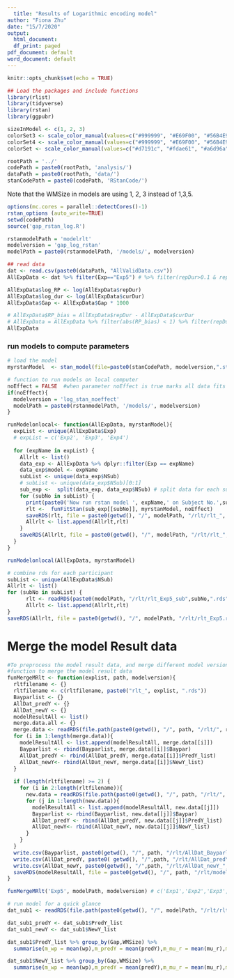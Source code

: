 ```yaml
---
  title: "Results of Logarithmic encoding model"
author: "Fiona Zhu"
date: "15/7/2020"
output:
  html_document:
  df_print: paged
pdf_document: default
word_document: default
---
```

  ```r
knitr::opts_chunk$set(echo = TRUE)
```


```r
## Load the packages and include functions
library(rlist)
library(tidyverse)
library(rstan)
library(ggpubr)

sizeInModel <- c(1, 2, 3)
colorSet3 <- scale_color_manual(values=c("#999999", "#E69F00", "#56B4E9")) 
colorSet4 <- scale_color_manual(values=c("#999999", "#E69F00", "#56B4E9", "#1a9641")) 
colorSet <- scale_color_manual(values=c("#d7191c", "#fdae61", "#a6d96a", "#1a9641")) 

rootPath = '../'
codePath = paste0(rootPath, 'analysis/')
dataPath = paste0(rootPath, 'data/')
stanCodePath = paste0(codePath, 'RStanCode/')
```

Note that the WMSize in models are using 1, 2, 3 instead of 1,3,5.

```r
options(mc.cores = parallel::detectCores()-1)
rstan_options (auto_write=TRUE)
setwd(codePath)
source('gap_rstan_log.R') 

rstanmodelPath = 'modelrlt'
modelversion = 'gap_log_rstan'
modelPath = paste0(rstanmodelPath, '/models/', modelversion)

```


```r
## read data
dat <- read.csv(paste0(dataPath, "AllValidData.csv"))
AllExpData <- dat %>% filter(Exp=="Exp5") # %>% filter(repDur>0.1 & repDur<2.5)

AllExpData$log_RP <- log(AllExpData$repDur)
AllExpData$log_dur <- log(AllExpData$curDur)
AllExpData$Gap <- AllExpData$Gap * 1000

# AllExpData$RP_bias = AllExpData$repDur - AllExpData$curDur
# AllExpData = AllExpData %>% filter(abs(RP_bias) < 1) %>% filter(repDur > 0.2)
AllExpData
```

###  run models to compute parameters 

```r
# load the model
myrstanModel  <- stan_model(file=paste0(stanCodePath, modelversion,".stan"))
```

```r
# function to run models on local computer
noEffect = FALSE  #when parameter noEffect is true marks all data fits with exp1 model 
if(noEffect){
  modelversion = 'log_stan_noeffect'
  modelPath = paste0(rstanmodelPath, '/models/', modelversion)
}

runModelonlocal<- function(AllExpData, myrstanModel){
  expList <- unique(AllExpData$Exp)
  # expList = c('Exp2', 'Exp3', 'Exp4')
  
  for (expName in expList) {
    Allrlt <- list()
    data_exp <- AllExpData %>% dplyr::filter(Exp == expName)
    data_exp$model <- expName
    subList <- unique(data_exp$NSub)
    # subList <- unique(data_exp$NSub)[0:1]
    sub_exp <-  split(data_exp, data_exp$NSub) # split data for each subject
    for (subNo in subList) {
      print(paste0('Now run rstan model ', expName,' on Subject No.',subNo, ' in ', expName))
      rlt <-  funFitStan(sub_exp[[subNo]], myrstanModel, noEffect)
      saveRDS(rlt, file = paste0(getwd(), "/", modelPath, "/rlt/rlt_", expName,"_sub",subNo,".rds"))
      Allrlt <- list.append(Allrlt,rlt)
    }
    saveRDS(Allrlt, file = paste0(getwd(), "/", modelPath, "/rlt/rlt_", expName,".rds"))
  }
}

runModelonlocal(AllExpData, myrstanModel)
```

```r
# combine rds for each participant
subList <- unique(AllExpData$NSub)
Allrlt <- list()
for (subNo in subList) {
      rlt <- readRDS(paste0(modelPath, "/rlt/rlt_Exp5_sub",subNo,".rds"))
      Allrlt <- list.append(Allrlt,rlt)
}
saveRDS(Allrlt, file = paste0(getwd(), "/", modelPath, "/rlt/rlt_Exp5.rds"))

```

# Merge the model Result data{-}
```r
#To preprocess the model result data, and merge different model version data together.
#function to merge the model result data
funMergeMRlt <- function(explist, path, modelversion){
  rltfilename <- {}
  rltfilename <- c(rltfilename, paste0("rlt_", explist, ".rds"))
  Bayparlist <- {}
  AllDat_predY <- {}
  AllDat_newY <- {}
  modelResultAll <- list()
  merge.data.all <- {}
  merge.data <- readRDS(file.path(paste0(getwd(), "/", path, "/rlt/", rltfilename[1])))
  for (i in 1:length(merge.data)){
    modelResultAll <- list.append(modelResultAll, merge.data[[i]])
    Bayparlist <- rbind(Bayparlist, merge.data[[i]]$Baypar)
    AllDat_predY <- rbind(AllDat_predY, merge.data[[i]]$PredY_list)
    AllDat_newY<- rbind(AllDat_newY, merge.data[[i]]$NewY_list)
  }
  
  if (length(rltfilename) >= 2) {
    for (i in 2:length(rltfilename)){
      new.data = readRDS(file.path(paste0(getwd(), "/", path, "/rlt/", rltfilename[i])))
      for (j in 1:length(new.data)){
        modelResultAll <- list.append(modelResultAll, new.data[[j]])
        Bayparlist <- rbind(Bayparlist, new.data[[j]]$Baypar)
        AllDat_predY <- rbind(AllDat_predY, new.data[[j]]$PredY_list)
        AllDat_newY<- rbind(AllDat_newY, new.data[[j]]$NewY_list)
      }
    }
  }
  write.csv(Bayparlist, paste0(getwd(), "/", path, "/rlt/AllDat_Bayparlist_", modelversion, "_2025.csv"))
  write.csv(AllDat_predY, paste0( getwd(), "/",path, "/rlt/AllDat_predY_", modelversion, "_2025.csv"))
  write.csv(AllDat_newY, paste0(getwd(), "/",path, "/rlt/AllDat_newY_", modelversion, "_2025.csv"))
  saveRDS(modelResultAll, file = paste0(getwd(), "/", path, "/rlt/modelResultAll_", modelversion, ".rds")) 
}

funMergeMRlt('Exp5', modelPath, modelversion) # c('Exp1','Exp2','Exp3','Exp4', 'Exp5')
```

```r
# run model for a quick glance
dat_sub1 <- readRDS(file.path(paste0(getwd(), "/", modelPath, "/rlt/rlt_Exp5_sub1.rds")))

dat_sub1_predY <- dat_sub1$PredY_list
dat_sub1_newY <- dat_sub1$NewY_list

dat_sub1$PredY_list %>% group_by(Gap,WMSize) %>%
  summarise(m_wp = mean(wp),m_predY = mean(predY),m_mu_r = mean(mu_r),m_sig_r = mean(sig_r))

dat_sub1$NewY_list %>% group_by(Gap,WMSize) %>%
  summarise(m_wp = mean(wp),m_predY = mean(predY),m_mu_r = mean(mu_r),m_sig_r = mean(sig_r))

```





